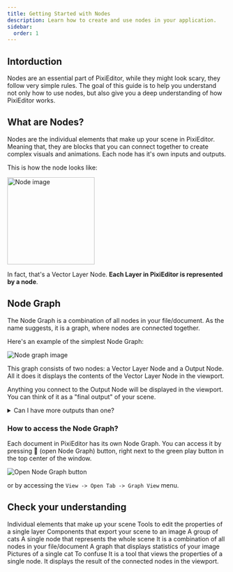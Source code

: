 ```yaml
---
title: Getting Started with Nodes
description: Learn how to create and use nodes in your application.
sidebar:
  order: 1
---
```



## Intorduction

Nodes are an essential part of PixiEditor, while they might look scary, they follow very simple rules. The goal of this guide is to help you understand not only how to use nodes, but also give you a deep understanding of how PixiEditor works.

## What are Nodes?

Nodes are the individual elements that make up your scene in PixiEditor. Meaning that, they are blocks that you can connect together to create complex visuals and animations. Each node has it's own inputs and outputs.

This is how the node looks like:

<Image src={nodeImage} width="200" alt="Node image"/>


In fact, that's a Vector Layer Node. **Each Layer in PixiEditor is represented by a node**.

## Node Graph

The Node Graph is a combination of all nodes in your file/document. As the name suggests, it is a graph, where nodes are connected together.

Here's an example of the simplest Node Graph:

<Image src={graphImage} alt="Node graph image"/>

This graph consists of two nodes: a Vector Layer Node and a Output Node. All it does it displays the contents of the Vector Layer Node in the viewport.

Anything you connect to the Output Node will be displayed in the viewport. You can think of it as a "final output" of your scene.

<details>

<summary>Can I have more outputs than one?</summary>

Yes, PixiEditor allows you to have multiple Output Nodes in your Node Graph. This means you can display different parts of your scene in different viewports or even in the same viewport at the same time.
For more information, check out [Custom Workspaces](/docs/usage/node-graph/custom-workspaces).

</details>

### How to access the Node Graph?

Each document in PixiEditor has its own Node Graph. You can access it by pressing <span class="pixi-icon"></span> (open Node Graph) button, right next to the green play button in the top center of the window.

<Image src={openGraphImage} alt="Open Node Graph button"/>

or by accessing the `View -> Open Tab -> Graph View` menu.

## Check your understanding

<Quiz title="What are Nodes?" variant='tip'>
  <QuizOption correct>Individual elements that make up your scene</QuizOption>
  <QuizOption>Tools to edit the properties of a single layer</QuizOption>
  <QuizOption>Components that export your scene to an image</QuizOption>
  <QuizOption>A group of cats</QuizOption>
</Quiz>

<Quiz title="What is a Node Graph?" variant='tip'>
  <QuizOption>A single node that represents the whole scene</QuizOption>
  <QuizOption correct>It is a combination of all nodes in your file/document</QuizOption>
  <QuizOption>A graph that displays statistics of your image</QuizOption>
  <QuizOption>Pictures of a single cat</QuizOption>
</Quiz>

<Quiz title="What is the purpose of the Output Node?" variant='tip'>
  <QuizOption>To confuse</QuizOption>
  <QuizOption>It is a tool that views the properties of a single node.</QuizOption>
  <QuizOption correct>It displays the result of the connected nodes in the viewport.</QuizOption>
</Quiz>